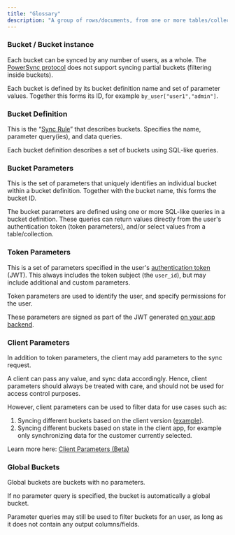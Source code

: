 ```yaml
---
title: "Glossary"
description: "A group of rows/documents, from one or more tables/collections."
---
```


### Bucket / Bucket instance

Each bucket can be synced by any number of users, as a whole. The [PowerSync protocol](/architecture/powersync-protocol) does not support syncing partial buckets (filtering inside buckets).

Each bucket is defined by its bucket definition name and set of parameter values. Together this forms its ID, for example `by_user["user1","admin"]`.

### Bucket Definition

This is the “[Sync Rule](/usage/sync-rules)” that describes buckets. Specifies the name, parameter query(ies), and data queries.

Each bucket definition describes a set of buckets using SQL-like queries.

### Bucket Parameters

This is the set of parameters that uniquely identifies an individual bucket within a bucket definition. Together with the bucket name, this forms the bucket ID.

The bucket parameters are defined using one or more SQL-like queries in a bucket definition. These queries can return values directly from the user's authentication token (token parameters), and/or select values from a table/collection.

### Token Parameters

This is a set of parameters specified in the user's [authentication token](/usage/installation/authentication-setup) (JWT). This always includes the token subject (the `user_id`), but may include additional and custom parameters.

Token parameters are used to identify the user, and specify permissions for the user.

These parameters are signed as part of the JWT generated [on your app backend](/usage/installation/client-side-setup/integrating-with-your-backend).

### Client Parameters

In addition to token parameters, the client may add parameters to the sync request.

A client can pass any value, and sync data accordingly. Hence, client parameters should always be treated with care, and should not be used for access control purposes.

However, client parameters can be used to filter data for use cases such as:

1. Syncing different buckets based on the client version ([example](/usage/sync-rules/advanced-topics/multiple-client-versions)).
2. Syncing different buckets based on state in the client app, for example only synchronizing data for the customer currently selected.

Learn more here: [Client Parameters (Beta)](/usage/sync-rules/advanced-topics/client-parameters)

### Global Buckets

Global buckets are buckets with no parameters.

If no parameter query is specified, the bucket is automatically a global bucket.

Parameter queries may still be used to filter buckets for an user, as long as it does not contain any output columns/fields.
